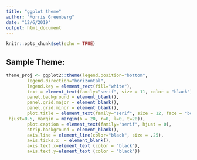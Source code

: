 ```yaml
---
title: "ggplot theme"
author: "Morris Greenberg"
date: "12/6/2019"
output: html_document
---
```


```r
knitr::opts_chunk$set(echo = TRUE)
```

## Sample Theme:

```r
theme_proj <- ggplot2::theme(legend.position="bottom",
        legend.direction="horizontal",
        legend.key = element_rect(fill="white"),
        text = element_text(family="serif", size = 11, color = "black"),
        panel.background = element_blank(),
        panel.grid.major = element_blank(), 
        panel.grid.minor = element_blank(),
        plot.title = element_text(family="serif", size = 12, face = "bold", 
 hjust=0.5, margin = margin(b = 20, r=0, l=0, t=20)),
        plot.caption = element_text(family="serif", hjust = 0),
        strip.background = element_blank(), 
        axis.line = element_line(color="black", size = .25),
        axis.ticks.x  = element_blank(),
        axis.text.x=element_text (color = "black"),
        axis.text.y=element_text (color = "black"))
```